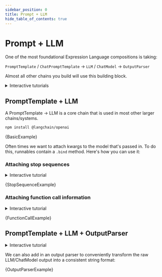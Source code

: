 ```yaml
---
sidebar_position: 0
title: Prompt + LLM
hide_table_of_contents: true
---
```


# Prompt + LLM

One of the most foundational Expression Language compositions is taking:

`PromptTemplate` / `ChatPromptTemplate` -> `LLM` / `ChatModel` -> `OutputParser`

Almost all other chains you build will use this building block.

<details>
  <summary>Interactive tutorials</summary>
  The screencast below interactively walks through a simple prompt template + LLM
  chain. You can update and run the code as it's being written in the video!
  <iframe
    src="https://scrimba.com/scrim/c6rD6Nt9?embed=langchain,mini-header"
    width="100%"
    height="600px"
  ></iframe>
  For an interactive tutorial with an expert-led video to guide you, check out [this free code-along](https://www.datacamp.com/code-along/prompt-engineering-gpt-langchain).
</details>

## PromptTemplate + LLM

A PromptTemplate -> LLM is a core chain that is used in most other larger chains/systems.




<IntegrationInstallTooltip></IntegrationInstallTooltip>

```bash npm2yarn
npm install @langchain/openai
```

<CodeBlock language="typescript">{BasicExample}</CodeBlock>

Often times we want to attach kwargs to the model that's passed in. To do this, runnables contain a `.bind` method. Here's how you can use it:

### Attaching stop sequences

<details>
  <summary>Interactive tutorial</summary>
  The screencast below interactively walks through an example. You can update and
  run the code as it's being written in the video!
  <iframe
    src="https://scrimba.com/scrim/co9704e389428fe2193eb955c?embed=langchain,mini-header"
    width="100%"
    height="600px"
  ></iframe>
</details>


<CodeBlock language="typescript">{StopSequenceExample}</CodeBlock>

### Attaching function call information

<details>
  <summary>Interactive tutorial</summary>
  The screencast below interactively walks through an example. You can update and
  run the code as it's being written in the video!
  <iframe
    src="https://scrimba.com/scrim/cof5449f5bc972f8c90be6a82?embed=langchain,mini-header"
    width="100%"
    height="600px"
  ></iframe>
</details>


<CodeBlock language="typescript">{FunctionCallExample}</CodeBlock>

## PromptTemplate + LLM + OutputParser

<details>
  <summary>Interactive tutorial</summary>
  The screencast below interactively walks through an example. You can update and
  run the code as it's being written in the video!
  <iframe
    src="https://scrimba.com/scrim/co6ae44248eacc1abd87ae3dc?embed=langchain,mini-header"
    width="100%"
    height="600px"
  ></iframe>
</details>

We can also add in an output parser to conveniently transform the raw LLM/ChatModel output into a consistent string format:


<CodeBlock language="typescript">{OutputParserExample}</CodeBlock>
